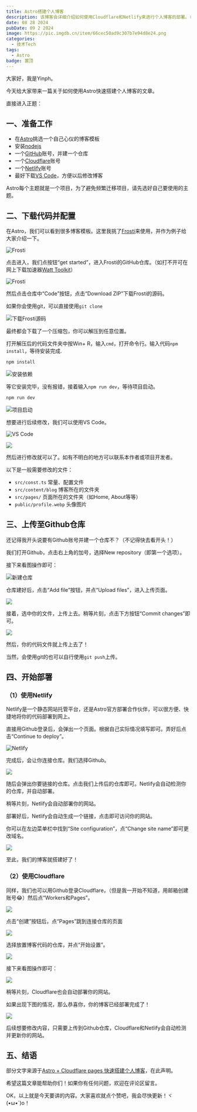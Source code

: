 ```yaml
---
title: Astro搭建个人博客
description: 该博客会详细介绍如何使用Cloudflare和Netlify来进行个人博客的部署。（保姆级教程！）
date: 08 28 2024
pubDate: 09 2 2024
image: https://pic.imgdb.cn/item/66cec50ad9c307b7e94d8e24.png
categories:
  - 技术Tech
tags:
  - Astro
badge: 置顶
---
```




大家好，我是Yinph。

今天给大家带来一篇关于如何使用Astro快速搭建个人博客的文章。

直接进入正题：

## 一、准备工作

- 在<a href="https://astro.build/themes/">Astro</a>挑选一个自己心仪的博客模板
- 安装<a href="https://nodejs.cn/">nodejs</a>
- 一个<a href="https://github.com/">GitHub</a>账号，并建一个仓库
- 一个<a href="https://dash.cloudflare.com/">Cloudflare</a>账号
- 一个<a href="https://www.netlify.com/">Netlify</a>账号
- 最好下载<a href="https://code.visualstudio.com/">VS Code</a>，方便以后修改博客

<Warning>Astro每个主题就是一个项目，为了避免频繁迁移项目，请先选好自己要使用的主题。</Warning>

## 二、下载代码并配置

在Astro，我们可以看到很多博客模板。这里我挑了<a href="https://astro.build/themes/details/frosti/">Frosti</a>来使用，并作为例子给大家介绍一下。

![Frosti](https://s3.bmp.ovh/imgs/2024/08/28/868cd18a7a788f27.png)

点击进入，我们点按钮“get started”，进入Frosti的GitHub仓库。（如打不开可在网上下载加速器<a href="https://steampp.net/">Watt Toolkit</a>）

![Frosti](https://s3.bmp.ovh/imgs/2024/08/28/e0b37c4c4f600ccb.png)

然后点击仓库中“Code”按钮，点击“Download ZIP”下载Frosti的源码。

如果你会使用git，可以直接使用`git clone`

![下载Frosti源码](https://s3.bmp.ovh/imgs/2024/08/28/ab46924cc60b2d6a.png)

最终都会下载了一个压缩包，你可以解压到任意位置。

打开解压后的代码文件夹中按Win+ R，输入`cmd`，打开命令行。输入代码`npm install`，等待安装完成.

```cmd
npm install
```

![安装依赖](https://s3.bmp.ovh/imgs/2024/08/28/527ebe3f2d0594aa.png)

等它安装完毕，没有报错，接着输入`npm run dev`，等待项目启动。

```cmd
npm run dev
```

![项目启动](https://s3.bmp.ovh/imgs/2024/08/28/01d1140f0e8f5264.png)

想要进行后续修改，我们可以使用VS Code。

![VS Code](https://s3.bmp.ovh/imgs/2024/08/28/b859cad1c10517e5.png)

![](https://s3.bmp.ovh/imgs/2024/08/28/4b1c93f3b8d77ef7.png)

然后进行修改就可以了。如有不明白的地方可以联系本作者或项目开发者。

以下是一般需要修改的文件：

- `src/const.ts` 常量、配置文件
- `src/content/blog` 博客所在的文件夹
- `src/pages/` 页面所在的文件夹（如Home, About等等）
- `public/profile.webp` 头像图片

## 三、上传至Github仓库

还记得我开头说要有Github账号并建一个仓库不？（不记得快去看开头！）

我们打开Github，点击右上角的加号，选择New repository（即第一个选项）。

接下来看图操作即可：

![新建仓库](https://s3.bmp.ovh/imgs/2024/08/28/ff51b1fd113930fd.png)

仓库建好后，点击“Add file”按钮，并点“Upload files”，进入上传页面。

![](https://s3.bmp.ovh/imgs/2024/08/28/22430615356614d2.png)

接着，选中你的文件，上传上去。稍等片刻，点击下方按钮“Commit changes”即可。

![](https://s3.bmp.ovh/imgs/2024/08/28/70a037d31eac5701.png)

然后，你的代码文件就上传上去了！

当然，会使用git的也可以自行使用`git push`上传。

## 四、开始部署

### （1）使用Netlify

Netlify是一个静态网站托管平台，还是Astro官方部署合作伙伴，可以很方便、快捷地将你的代码部署到网上。

直接用Github登录后，会弹出一个页面。根据自己实际情况填写即可。弄好后点击“Continue to deploy”。

![Netlify](https://s3.bmp.ovh/imgs/2024/08/28/beba8a0cc13dca36.png)

完成后，会让你连接仓库。我们选择Github。

![](https://s3.bmp.ovh/imgs/2024/08/28/8b1a60eb460693fc.png)

随后会弹出你要链接的仓库。点击我们上传后的仓库即可。Netlify会自动检测你的仓库，并自动部署。

稍等片刻，Netlify会自动部署你的网站。

部署好后，Netlify会自动生成一个链接，点击即可访问你的网站。

你可以在左边菜单栏中找到“Site configuration”，点“Change site name”即可更改域名。

![](https://s3.bmp.ovh/imgs/2024/08/28/be28a3bcc5441c18.png)

至此，我们的博客就搭建好了！

### （2）使用Cloudflare

同样，我们也可以用Github登录Cloudflare，（但是我一开始不知道，用邮箱创建账号😂）然后点“Workers和Pages”。

![](https://s3.bmp.ovh/imgs/2024/08/28/6172914b3b4a523d.png)

点击“创建”按钮后，点“Pages”跳到连接仓库的页面

![](https://s3.bmp.ovh/imgs/2024/08/28/b16ed122316049d6.png)

选择放置博客代码的仓库，并点“开始设置”。

![](https://s3.bmp.ovh/imgs/2024/08/28/2c3999804476bee4.png)

接下来看图操作即可：

![](https://s3.bmp.ovh/imgs/2024/08/28/dea5a85c24076aa6.png)

稍等片刻，Cloudflare也会自动部署你的网站。

如果出现下图的情况，那么恭喜你，你的博客已经部署完成了！

![](https://pic.imgdb.cn/item/66ceb09fd9c307b7e9326cda.png)

后续想要修改内容，只需要上传到Github仓库，Cloudflare和Netlify会自动检测并更新你的网站。

## 五、结语

部分文字来源于<a href="https://yaoqx.netlify.app/blog/2024-08-15/">Astro + Cloudflare pages 快速搭建个人博客</a>，在此声明。

希望这篇文章能帮助你们！如果你有任何问题，欢迎在评论区留言。

OK，以上就是今天要讲的内容。大家喜欢就点个赞吧，我会尽快更新！ヾ(•ω•`)o！